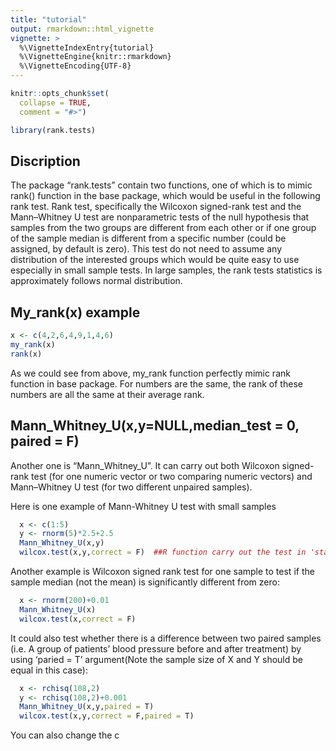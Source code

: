 ```yaml
---
title: "tutorial"
output: rmarkdown::html_vignette
vignette: >
  %\VignetteIndexEntry{tutorial}
  %\VignetteEngine{knitr::rmarkdown}
  %\VignetteEncoding{UTF-8}
---
```


```r
knitr::opts_chunk$set(
  collapse = TRUE,
  comment = "#>")
```

```r
library(rank.tests)
```

## Discription
The package "rank.tests" contain two functions, one of which is to mimic rank() function in the base package, which would be useful in the following rank test. 
Rank test, specifically the Wilcoxon signed-rank test and the Mann–Whitney U test are nonparametric tests of the null hypothesis that samples from the two groups are different from each other or if one group of the sample median is different from a specific number (could be assigned, by default is zero). This test do not need to assume any distribution of the interested groups which would be quite easy to use especially in small sample tests. In large samples, the rank tests statistics is approximately follows normal distribution. 

## My_rank(x) example
```r
x <- c(4,2,6,4,9,1,4,6)
my_rank(x)
rank(x)
```

As we could see from above, my_rank function perfectly mimic rank function in base package. For numbers are the same, the rank of these numbers are all the same at their average rank.

## Mann_Whitney_U(x,y=NULL,median_test = 0, paired = F)

Another one is "Mann_Whitney_U". It can carry out both Wilcoxon signed-rank test (for one numeric vector or two comparing numeric vectors) and Mann–Whitney U test  (for two different unpaired  samples).

Here is one example of Mann-Whitney U test with small samples
```r
  x <- c(1:5)
  y <- rnorm(5)*2.5+2.5
  Mann_Whitney_U(x,y)
  wilcox.test(x,y,correct = F)  ##R function carry out the test in 'stats' package
```

Another example is Wilcoxon signed rank test for one sample to test if the sample median (not the mean) is significantly different from zero:
```r
  x <- rnorm(200)+0.01
  Mann_Whitney_U(x)
  wilcox.test(x,correct = F)
```

It could also test whether there is a difference between two paired samples (i.e. A group of patients' blood pressure before and after treatment) by using 'paried = T' argument(Note the sample size of X and Y should be equal in this case):
```r
  x <- rchisq(108,2)
  y <- rchisq(108,2)+0.001
  Mann_Whitney_U(x,y,paired = T)
  wilcox.test(x,y,correct = F,paired = T)
```

You can also change the c 

